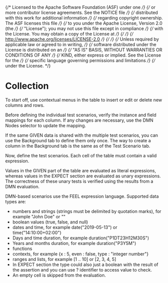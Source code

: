 {/* Licensed to the Apache Software Foundation (ASF) under one */}
{/* or more contributor license agreements. See the NOTICE file */}
{/* distributed with this work for additional information */}
{/* regarding copyright ownership. The ASF licenses this file */}
{/* to you under the Apache License, Version 2.0 (the */}
{/* "License"); you may not use this file except in compliance */}
{/* with the License. You may obtain a copy of the License at */}
{/*  */}
{/* http://www.apache.org/licenses/LICENSE-2.0 */}
{/*  */}
{/* Unless required by applicable law or agreed to in writing, */}
{/* software distributed under the License is distributed on an */}
{/* "AS IS" BASIS, WITHOUT WARRANTIES OR CONDITIONS OF ANY */}
{/* KIND, either express or implied. See the License for the */}
{/* specific language governing permissions and limitations */}
{/* under the License. */}


<Meta title="MDX/Collection" of={Collection} />

# Collection

To start off, use contextual menus in the table to insert or edit or delete new columns and rows.

Before defining the individual test scenarios, verify the instance and field mappings for each column. If any changes are necessary, use the DMN Nodes selector to update the mapping.

If the same GIVEN data is shared with the multiple test scenarios, you can use the Background tab to define them only once. The way to create a column in the Background tab is the same as of the Test Scenario tab.

Now, define the test scenarios. Each cell of the table must contain a valid expression.

Values in the GIVEN part of the table are evaluated as literal expressions, whereas values in the EXPECT section are evaluated as unary expressions. The correctness of these unary tests is verified using the results from a DMN evaluation.

DMN-based scenarios use the FEEL expression language. Supported data types are:

- numbers and strings (strings must be delimited by quotation marks), for example "John Doe" or ""
- boolean values (true, false, and null)
- dates and time, for example date("2019-05-13") or time("14:10:00+02:00")
- Days and time duration, for example duration("P1DT23H12M30S")
- Years and months duration, for example duration("P3Y5M")
- functions
- contexts, for example \{x : 5, even : false, type : "integer number"\}
- ranges and lists, for example [1 .. 10] or [2, 3, 4, 5]
- In EXPECT section the type could also just a boolean with the result of the assertion and you can use ? identifier to access value to check.
- An empty cell is skipped from the evaluation.

